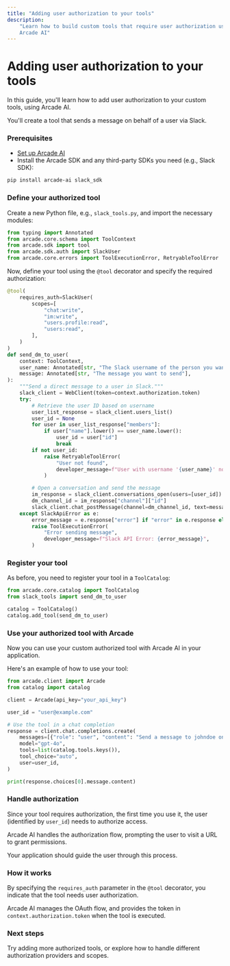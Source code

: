 ```yaml
---
title: "Adding user authorization to your tools"
description:
    "Learn how to build custom tools that require user authorization using
    Arcade AI"
---
```



# Adding user authorization to your tools

In this guide, you'll learn how to add user authorization to your custom tools,
using Arcade AI.

You'll create a tool that sends a message on behalf of a user via Slack.

<Steps>

### Prerequisites

-   [Set up Arcade AI](/guides/quickstart)
-   Install the Arcade SDK and any third-party SDKs you need (e.g., Slack SDK):

```bash
pip install arcade-ai slack_sdk
```

### Define your authorized tool

Create a new Python file, e.g., `slack_tools.py`, and import the necessary
modules:

```python
from typing import Annotated
from arcade.core.schema import ToolContext
from arcade.sdk import tool
from arcade.sdk.auth import SlackUser
from arcade.core.errors import ToolExecutionError, RetryableToolError
```

Now, define your tool using the `@tool` decorator and specify the required
authorization:

```python
@tool(
    requires_auth=SlackUser(
        scopes=[
            "chat:write",
            "im:write",
            "users.profile:read",
            "users:read",
        ],
    )
)
def send_dm_to_user(
    context: ToolContext,
    user_name: Annotated[str, "The Slack username of the person you want to message"],
    message: Annotated[str, "The message you want to send"],
):
    """Send a direct message to a user in Slack."""
    slack_client = WebClient(token=context.authorization.token)
    try:
        # Retrieve the user ID based on username
        user_list_response = slack_client.users_list()
        user_id = None
        for user in user_list_response["members"]:
            if user["name"].lower() == user_name.lower():
                user_id = user["id"]
                break
        if not user_id:
            raise RetryableToolError(
                "User not found",
                developer_message=f"User with username '{user_name}' not found."
            )

        # Open a conversation and send the message
        im_response = slack_client.conversations_open(users=[user_id])
        dm_channel_id = im_response["channel"]["id"]
        slack_client.chat_postMessage(channel=dm_channel_id, text=message)
    except SlackApiError as e:
        error_message = e.response["error"] if "error" in e.response else str(e)
        raise ToolExecutionError(
            "Error sending message",
            developer_message=f"Slack API Error: {error_message}",
        )
```

### Register your tool

As before, you need to register your tool in a `ToolCatalog`:

```python
from arcade.core.catalog import ToolCatalog
from slack_tools import send_dm_to_user

catalog = ToolCatalog()
catalog.add_tool(send_dm_to_user)
```

### Use your authorized tool with Arcade

Now you can use your custom authorized tool with Arcade AI in your application.

Here's an example of how to use your tool:

```python
from arcade.client import Arcade
from catalog import catalog

client = Arcade(api_key="your_api_key")

user_id = "user@example.com"

# Use the tool in a chat completion
response = client.chat.completions.create(
    messages=[{"role": "user", "content": "Send a message to johndoe on Slack saying 'Hello!'"}],
    model="gpt-4o",
    tools=list(catalog.tools.keys()),
    tool_choice="auto",
    user=user_id,
)

print(response.choices[0].message.content)
```

### Handle authorization

Since your tool requires authorization, the first time you use it, the user
(identified by `user_id`) needs to authorize access.

Arcade AI handles the authorization flow, prompting the user to visit a URL to
grant permissions.

Your application should guide the user through this process.

</Steps>

### How it works

By specifying the `requires_auth` parameter in the `@tool` decorator, you
indicate that the tool needs user authorization.

Arcade AI manages the OAuth flow, and provides the token in
`context.authorization.token` when the tool is executed.

### Next steps

Try adding more authorized tools, or explore how to handle different
authorization providers and scopes.
